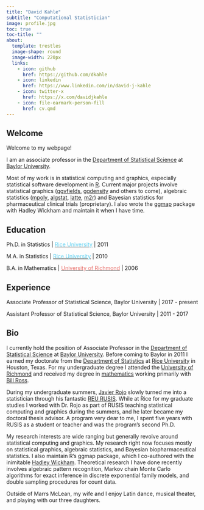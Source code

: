 ```yaml
---
title: "David Kahle"
subtitle: "Computational Statistician"
image: profile.jpg
toc: true
toc-title: ""
about:
  template: trestles
  image-shape: round
  image-width: 220px
  links:
    - icon: github
      href: https://github.com/dkahle
    - icon: linkedin
      href: https://www.linkedin.com/in/david-j-kahle
    - icon: twitter-x
      href: https://x.com/davidjkahle
    - icon: file-earmark-person-fill
      href: cv.qmd
---
```



## Welcome

Welcome to my webpage!

I am an associate professor in the [Department of Statistical Science](http://www.baylor.edu/statistics/) at [Baylor University](http://www.baylor.edu/).

Most of my work is in statistical computing and graphics, especially statistical software development in [R](http://www.r-project.org/). Current major projects involve statistical graphics ([ggvfields](https://dustysturner.com/ggvfields/), [ggdensity](https://jamesotto852.github.io/ggdensity/) and others to come), algebraic statistics ([mpoly](https://github.com/dkahle/mpoly), [algstat](https://github.com/dkahle/algstat), [latte](https://github.com/dkahle/latte), [m2r](https://github.com/coneill-math/m2r)) and Bayesian statistics for pharmaceutical clinical trials (proprietary).  I also wrote the [ggmap](https://github.com/dkahle/ggmap) package with Hadley Wickham and maintain it when I have time.




## Education

Ph.D. in Statistics \| [[Rice University]{style="color: #60D1F2"}](https://statistics.rice.edu) \| 2011

M.A. in Statistics \| [[Rice University]{style="color: #60D1F2"}](https://statistics.rice.edu) \| 2010

B.A. in Mathematics \| [[University of Richmond]{style="color: #E76C67"}](https://math.richmond.edu) \| 2006



## Experience

Associate Professor of Statistical Science, Baylor University \| 2017 - present

Assistant Professor of Statistical Science, Baylor University \| 2011 - 2017




## Bio

I currently hold the position of Associate Professor in the [Department of Statistical Science](https://www.baylor.edu/statistics/) at [Baylor University](https://www.baylor.edu/).  Before coming to Baylor in 2011 I earned my doctorate from the [Department of Statistics](https://statistics.rice.edu/) at [Rice University](https://www.rice.edu/) in Houston, Texas.  For my undergraduate degree I attended the [University of Richmond](https://www.richmond.edu/) and received my degree in [mathematics](https://math.richmond.edu/) working primarily with [Bill Ross](https://math.richmond.edu/faculty/wross/). 

During my undergraduate summers, [Javier Rojo](https://publichealth.indiana.edu/research/faculty-directory/profile.html?user=jrojo) slowly turned me into a statistician through his fantastic [REU RUSIS](https://www.stat.rice.edu/~jrojo/RUSIS/RUSIS.html).  While at Rice for my graduate studies I worked with Dr. Rojo as part of RUSIS teaching statistical computing and graphics during the summers, and he later became my doctoral thesis advisor.  A program very dear to me, I spent five years with RUSIS as a student or teacher and was the program's second Ph.D.

My research interests are wide ranging but generally revolve around statistical computing and graphics.  My research right now focuses mostly on statistical graphics, algebraic statistics, and Bayesian biopharmaceutical statistics.  I also maintain R's ggmap package, which I co-authored with the inimitable [Hadley Wickham](https://hadley.nz).  Theoretical research I have done recently involves algebraic pattern recognition, Markov chain Monte Carlo algorithms for exact inference in discrete exponential family models, and double sampling procedures for count data.  

Outside of Marrs McLean, my wife and I enjoy Latin dance, musical theater, and playing with our three daughters.

